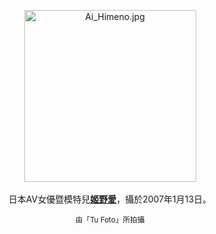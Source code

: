 <center>
[[File:Ai_Himeno.jpg|275px]]
<br><br>
日本AV女優暨模特兒'''[[姬野愛|姬野愛]]'''，攝於2007年1月13日。
<p>
<small>由「Tu Foto」所拍攝</small>
</center>